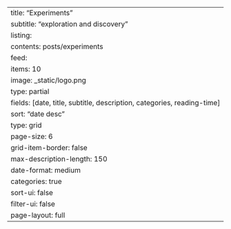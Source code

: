 ---
title: "Experiments"
subtitle: "exploration and discovery"
listing:
  contents: posts/experiments
  feed:
    items: 10
    image: _static/logo.png
    type: partial
  fields: [date, title, subtitle, description, categories, reading-time]
  sort: "date desc"
  type: grid
  page-size: 6
  grid-item-border: false
  max-description-length: 150
  date-format: medium
  categories: true
  sort-ui: false
  filter-ui: false
page-layout: full
---